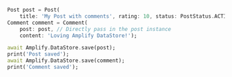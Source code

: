 ```dart
Post post = Post(
    title: 'My Post with comments', rating: 10, status: PostStatus.ACTIVE);
Comment comment = Comment(
    post: post, // Directly pass in the post instance
    content: 'Loving Amplify DataStore!');

await Amplify.DataStore.save(post);
print('Post saved');
await Amplify.DataStore.save(comment);
print('Comment saved');
```
